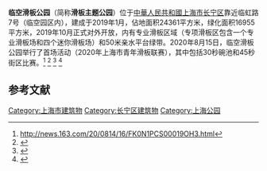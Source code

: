 '''临空滑板公园'''（简称'''滑板主题公园'''）位于[[中華人民共和國|中華人民共和國]][[上海市|上海市]][[长宁区|长宁区]]靠近临虹路7号（临空园区内），建成于2019年1月，佔地面积24361平方米，绿化面积16955平方米，2019年10月正式对外开放，内有专业滑板区域（专项滑板区包含一个专业滑板场和四个迷你滑板场）和50米亲水平台绿带。2020年8月15日，临空滑板公园举行了首场活动（2020年上海市青年滑板联赛），其中包括30秒碗池和45秒街区比赛。<ref>http://news.163.com/20/0814/16/FK0N1PCS00019OH3.html</ref>
<ref>{{cite web|url=https://new.qq.com/omn/20190508/20190508A0GAU9.html|title=临空滑板公园大门紧闭，说好的开放呢？|website=new.qq.com}}</ref>
<ref>{{cite web|url=http://sh.eastday.com/m/20190725/u1ai12698703.html|title=临空滑板公园部分区域为何还没开放 管理部门回应|website=sh.eastday.com|accessdate=2020-10-06|archive-date=2020-10-08|archive-url=https://web.archive.org/web/20201008204522/http://sh.eastday.com/m/20190725/u1ai12698703.html|dead-url=no}}</ref>
<ref>{{cite web|url=https://baijiahao.baidu.com/s?id=1677897961147977731|title=「便民」长宁区这个滑板公园向社会免费开放！|website=baijiahao.baidu.com}}</ref>

==参考文献==
{{reflist}}
{{上海公园}}
[[Category:上海市建筑物|Category:上海市建筑物]]
[[Category:长宁区建筑物|Category:长宁区建筑物]]
[[Category:上海公园|Category:上海公园]]